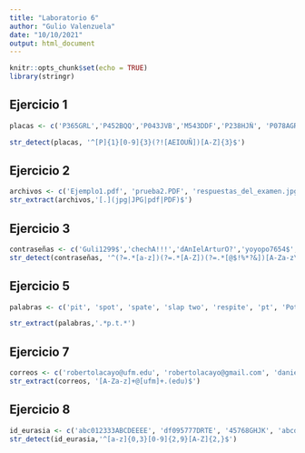 ```yaml
---
title: "Laboratorio 6"
author: "Gulio Valenzuela"
date: "10/10/2021"
output: html_document
---
```


```r
knitr::opts_chunk$set(echo = TRUE)
library(stringr)
```

## Ejercicio 1

```r
placas <- c('P365GRL','P452BQQ','P043JVB','M543DDF','P238HJÑ', 'P078AGR','PDFR786','P3424GH')

str_detect(placas, '^[P]{1}[0-9]{3}(?![AEIOUÑ])[A-Z]{3}$')

```

## Ejercicio 2

```r
archivos <- c('Ejemplo1.pdf', 'prueba2.PDF', 'respuestas_del_examen.jpg', 'amor.JPG', 'Este_No.doc')
str_extract(archivos,'[.](jpg|JPG|pdf|PDF)$')
```

## Ejercicio 3

```r
contraseñas <- c('Guli1299$','chechA!!!','dAnIelArturO?','yoyopo7654$','Duyh87')
str_detect(contraseñas, '^(?=.*[a-z])(?=.*[A-Z])(?=.*[@$!%*?&])[A-Za-z\\d@$!%*?&]{8,}$')
```

## Ejercicio 5

```r
palabras <- c('pit', 'spot', 'spate', 'slap two', 'respite', 'pt', 'Pot', 'peat', 'part')

str_extract(palabras,'.*p.t.*')
```

## Ejercicio 7

```r
correos <- c('robertolacayo@ufm.edu', 'robertolacayo@gmail.com', 'daniellopez@ufm.edu', 'guliovale@ufm.edu')
str_extract(correos, '[A-Za-z]+@[ufm]+.(edu)$')
```

## Ejercicio 8 

```r
id_eurasia <- c('abc012333ABCDEEEE', 'df095777DRTE', '45768GHJK', 'abcd567444YUTR')
str_detect(id_eurasia,'^[a-z]{0,3}[0-9]{2,9}[A-Z]{2,}$')
```















